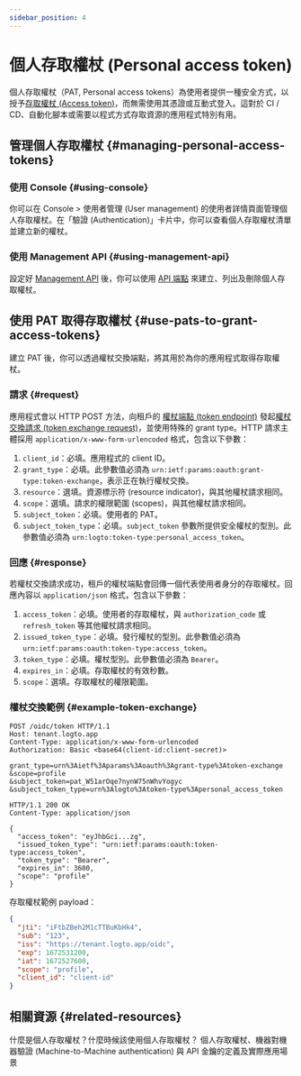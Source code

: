 ```yaml
---
sidebar_position: 4
---
```


# 個人存取權杖 (Personal access token)

個人存取權杖（PAT, Personal access tokens）為使用者提供一種安全方式，以授予[存取權杖 (Access token)](https://auth.wiki/access-token)，而無需使用其憑證或互動式登入。這對於 CI / CD、自動化腳本或需要以程式方式存取資源的應用程式特別有用。

## 管理個人存取權杖 \{#managing-personal-access-tokens}

### 使用 Console \{#using-console}

你可以在 <CloudLink to="/users">Console > 使用者管理 (User management)</CloudLink> 的使用者詳情頁面管理個人存取權杖。在「驗證 (Authentication)」卡片中，你可以查看個人存取權杖清單並建立新的權杖。

### 使用 Management API \{#using-management-api}

設定好 [Management API](/integrate-logto/interact-with-management-api/) 後，你可以使用 [API 端點](https://openapi.logto.io/operation/operation-listuserpersonalaccesstokens) 來建立、列出及刪除個人存取權杖。

## 使用 PAT 取得存取權杖 \{#use-pats-to-grant-access-tokens}

建立 PAT 後，你可以透過權杖交換端點，將其用於為你的應用程式取得存取權杖。

### 請求 \{#request}

應用程式會以 HTTP POST 方法，向租戶的 [權杖端點 (token endpoint)](/integrate-logto/application-data-structure#token-endpoint) 發起[權杖交換請求 (token exchange request)](https://auth.wiki/authorization-code-flow#token-exchange-request)，並使用特殊的 grant type。HTTP 請求主體採用 `application/x-www-form-urlencoded` 格式，包含以下參數：

1. `client_id`：必填。應用程式的 client ID。
2. `grant_type`：必填。此參數值必須為 `urn:ietf:params:oauth:grant-type:token-exchange`，表示正在執行權杖交換。
3. `resource`：選填。資源標示符 (resource indicator)，與其他權杖請求相同。
4. `scope`：選填。請求的權限範圍 (scopes)，與其他權杖請求相同。
5. `subject_token`：必填。使用者的 PAT。
6. `subject_token_type`：必填。`subject_token` 參數所提供安全權杖的型別。此參數值必須為 `urn:logto:token-type:personal_access_token`。

### 回應 \{#response}

若權杖交換請求成功，租戶的權杖端點會回傳一個代表使用者身分的存取權杖。回應內容以 `application/json` 格式，包含以下參數：

1. `access_token`：必填。使用者的存取權杖，與 `authorization_code` 或 `refresh_token` 等其他權杖請求相同。
2. `issued_token_type`：必填。發行權杖的型別。此參數值必須為 `urn:ietf:params:oauth:token-type:access_token`。
3. `token_type`：必填。權杖型別。此參數值必須為 `Bearer`。
4. `expires_in`：必填。存取權杖的有效秒數。
5. `scope`：選填。存取權杖的權限範圍。

### 權杖交換範例 \{#example-token-exchange}

```
POST /oidc/token HTTP/1.1
Host: tenant.logto.app
Content-Type: application/x-www-form-urlencoded
Authorization: Basic <base64(client-id:client-secret)>

grant_type=urn%3Aietf%3Aparams%3Aoauth%3Agrant-type%3Atoken-exchange
&scope=profile
&subject_token=pat_W51arOqe7nynW75nWhvYogyc
&subject_token_type=urn%3Alogto%3Atoken-type%3Apersonal_access_token
```

```
HTTP/1.1 200 OK
Content-Type: application/json

{
  "access_token": "eyJhbGci...zg",
  "issued_token_type": "urn:ietf:params:oauth:token-type:access_token",
  "token_type": "Bearer",
  "expires_in": 3600,
  "scope": "profile"
}
```

存取權杖範例 payload：

```json
{
  "jti": "iFtbZBeh2M1cTTBuKbHk4",
  "sub": "123",
  "iss": "https://tenant.logto.app/oidc",
  "exp": 1672531200,
  "iat": 1672527600,
  "scope": "profile",
  "client_id": "client-id"
}
```

## 相關資源 \{#related-resources}

<Url href="https://blog.logto.io/api-authentication-with-personal-access-token">
  什麼是個人存取權杖？什麼時候該使用個人存取權杖？
</Url>

<Url href="https://blog.logto.io/pat-and-api-keys">
  個人存取權杖、機器對機器驗證 (Machine-to-Machine authentication) 與 API 金鑰的定義及實際應用場景
</Url>
